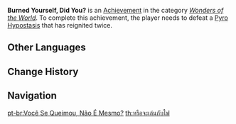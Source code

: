 {{Achievement Infobox
|title        = 
|id           = 82102
|order id     = 2103
|category     = Wonders of the World
|description  = Defeat a [[Pyro Hypostasis]] that has reignited twice.
|requirements = 
|primogems    = 5
|tracking     = 
|hidden       = 1
|topic        = Pyro Hypostasis
|type         = Boss
}}
'''Burned Yourself, Did You?''' is an [[Achievement]] in the category ''[[Wonders of the World]]''. To complete this achievement, the player needs to defeat a [[Pyro Hypostasis]] that has reignited twice.
<!--
==Trivia==

==Video Guides==
{{EVT
|video1   = 
|caption1 = 
}}
-->
==Other Languages==
{{Other Languages
|en      = Burned Yourself, Did You?
|zhs     = 把自己烧着了吧？
|zhs_rm  = Bǎ Zìjǐ Shāozháole ba?
|zht     = 燒到自己了吧？
|zht_rm  = Bǎ Zìjǐ Shāozháole ba?
|zh_tl   = Did You Burn Yourself?
|ja      = 自分を燃やしたの？
|ja_rm   = Jibun wo Moyashita no?
|ja_tl   = Did You Burn Yourself?
|ko      = 불장난은 위험해
|ko_rm   = Buljangnan-eun Wiheomhae
|ko_tl   = Playing with Fire is Dangerous
|es      = Te quemaste, ¿cierto?
|es_tl   = You Burned Yourself, Right?
|fr      = Ouh, ça brûle !
|fr_tl   = Oh, it Burns!
|ru      = Ну что, обжёгся?
|ru_tl   = What, You Burned Yourself?
|th      = หรือจะเล่นกับไฟ?
|th_rm   = 
|th_tl   = 
|vi      = Đốt nhầm bản thân rồi đúng không?
|vi_tl   = 
|de      = Du hast dich verbrannt, stimmt’s?
|de_tl   = You Burned Yourself, Am I Right?
|id      = Kamu Terbakar?
|id_tl   = You've Burned Yourself?
|pt      = Você Se Queimou, Não É Mesmo?
|pt_tl   = 
|tr      = Ateşle Oyun Olmaz
|tr_tl   = 
|it      = Brucia, vero?
|it_tl   = 
}}

==Change History==
{{Change History|2.0}}
<!--
==References==
{{Reflist}}
-->
==Navigation==
{{Achievement Navbox|Wonders of the World|Boss}}

[[pt-br:Você Se Queimou, Não É Mesmo?]]
[[th:หรือจะเล่นกับไฟ]]